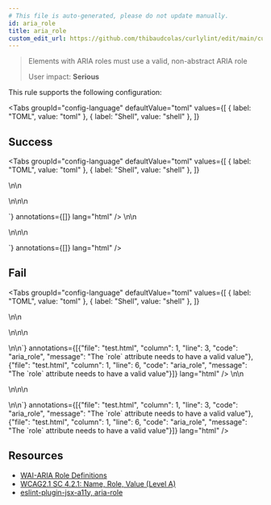 ```yaml
---
# This file is auto-generated, please do not update manually.
id: aria_role
title: aria_role
custom_edit_url: https://github.com/thibaudcolas/curlylint/edit/main/curlylint/rules/aria_role/aria_role.py
---
```



> Elements with ARIA roles must use a valid, non-abstract ARIA role
>
> User impact: **Serious**

This rule supports the following configuration:

<Tabs
  groupId="config-language"
  defaultValue="toml"
  values={[
    { label: "TOML", value: "toml" },
    { label: "Shell", value: "shell" },
  ]}
>
  <TabItem value="toml">
    <CodeSnippet
      snippet={`# All role attributes must be valid.\naria_role = true\n# All role attributes must match the provided list\naria_role = [ "search", "presentation", "alert",]`}
      annotations={[]}
      lang="toml"
    />
  </TabItem>
  <TabItem value="shell">
    <CodeSnippet
      snippet={`# All role attributes must be valid.\ncurlylint --rule 'aria_role: true' .\n# All role attributes must match the provided list\ncurlylint --rule 'aria_role: ["search", "presentation", "alert"]' .`}
      annotations={[]}
      lang="shell"
    />
  </TabItem>
</Tabs>

## Success

<Tabs
  groupId="config-language"
  defaultValue="toml"
  values={[
    { label: "TOML", value: "toml" },
    { label: "Shell", value: "shell" },
  ]}
>
  <TabItem value="toml">
    <CodeSnippet
      snippet={`<!-- Good: Valid role provided -->\n<!-- aria_role = true -->\n<form role="search"></form>\n<!-- Good: Role matches provided options -->\n<!-- aria_role = [ "table", "search", "presentation",] -->\n<form role="search"></form>`}
      annotations={[]}
      lang="html"
    />
  </TabItem>
  <TabItem value="shell">
    <CodeSnippet
      snippet={`<!-- Good: Valid role provided -->\n<!-- curlylint --rule 'aria_role: true' . -->\n<form role="search"></form>\n<!-- Good: Role matches provided options -->\n<!-- curlylint --rule 'aria_role: ["table", "search", "presentation"]' . -->\n<form role="search"></form>`}
      annotations={[]}
      lang="html"
    />
  </TabItem>
</Tabs>

## Fail

<Tabs
  groupId="config-language"
  defaultValue="toml"
  values={[
    { label: "TOML", value: "toml" },
    { label: "Shell", value: "shell" },
  ]}
>
  <TabItem value="toml">
    <CodeSnippet
      snippet={`<!-- Bad: Invalid role -->\n<!-- aria_role = true -->\n<form role="potato"></form>\n<!-- Bad: Role does not match provided options -->\n<!-- aria_role = [ "table", "alert", "presentation",] -->\n<form role="search"></form>\n\n`}
      annotations={[{"file": "test.html", "column": 1, "line": 3, "code": "aria_role", "message": "The `role` attribute needs to have a valid value"}, {"file": "test.html", "column": 1, "line": 6, "code": "aria_role", "message": "The `role` attribute needs to have a valid value"}]}
      lang="html"
    />
  </TabItem>
  <TabItem value="shell">
    <CodeSnippet
      snippet={`<!-- Bad: Invalid role -->\n<!-- curlylint --rule 'aria_role: true' . -->\n<form role="potato"></form>\n<!-- Bad: Role does not match provided options -->\n<!-- curlylint --rule 'aria_role: ["table", "alert", "presentation"]' . -->\n<form role="search"></form>\n\n`}
      annotations={[{"file": "test.html", "column": 1, "line": 3, "code": "aria_role", "message": "The `role` attribute needs to have a valid value"}, {"file": "test.html", "column": 1, "line": 6, "code": "aria_role", "message": "The `role` attribute needs to have a valid value"}]}
      lang="html"
    />
  </TabItem>
</Tabs>

## Resources

- [WAI-ARIA Role Definitions](https://www.w3.org/TR/wai-aria/#role_definitions)
- [WCAG2.1 SC 4.2.1: Name, Role, Value (Level A)](https://www.w3.org/WAI/WCAG21/Understanding/name-role-value)
- [eslint-plugin-jsx-a11y, aria-role](https://github.com/evcohen/eslint-plugin-jsx-a11y/blob/master/docs/rules/aria-role.md)
